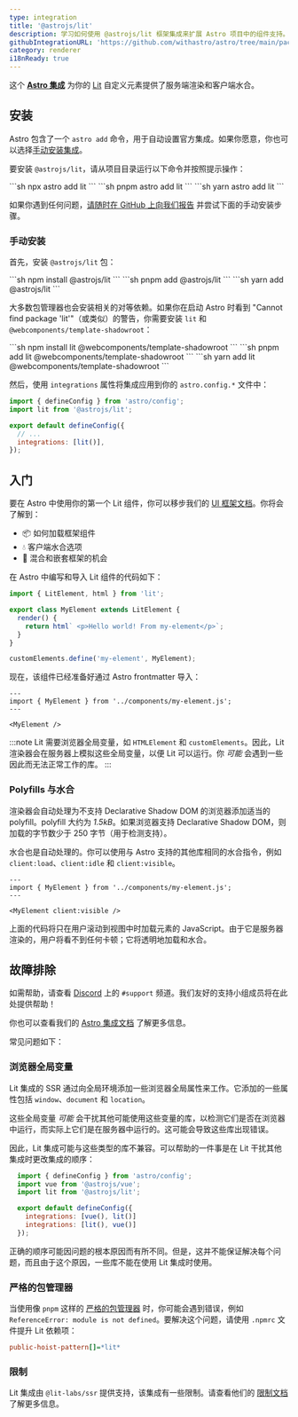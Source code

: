```yaml
---
type: integration
title: '@astrojs/lit'
description: 学习如何使用 @astrojs/lit 框架集成来扩展 Astro 项目中的组件支持。
githubIntegrationURL: 'https://github.com/withastro/astro/tree/main/packages/integrations/lit/'
category: renderer
i18nReady: true
---
```



这个 **[Astro 集成][astro-integration]** 为你的 [Lit](https://lit.dev/) 自定义元素提供了服务端渲染和客户端水合。

## 安装

Astro 包含了一个 `astro add` 命令，用于自动设置官方集成。如果你愿意，你也可以选择[手动安装集成](#手动安装)。

要安装 `@astrojs/lit`，请从项目目录运行以下命令并按照提示操作：

<PackageManagerTabs>
  <Fragment slot="npm">
    ```sh
    npx astro add lit
    ```
  </Fragment>
  <Fragment slot="pnpm">
    ```sh
    pnpm astro add lit
    ```
  </Fragment>
  <Fragment slot="yarn">
    ```sh
    yarn astro add lit
    ```
  </Fragment>
</PackageManagerTabs>

如果你遇到任何问题，[请随时在 GitHub 上向我们报告](https://github.com/withastro/astro/issues) 并尝试下面的手动安装步骤。

### 手动安装

首先，安装 `@astrojs/lit` 包：

<PackageManagerTabs>
  <Fragment slot="npm">
  ```sh
  npm install @astrojs/lit
  ```
  </Fragment>
  <Fragment slot="pnpm">
  ```sh
  pnpm add @astrojs/lit
  ```
  </Fragment>
  <Fragment slot="yarn">
  ```sh
  yarn add @astrojs/lit
  ```
  </Fragment>
</PackageManagerTabs>

大多数包管理器也会安装相关的对等依赖。如果你在启动 Astro 时看到 "Cannot find package 'lit'"（或类似）的警告，你需要安装 `lit` 和 `@webcomponents/template-shadowroot`：

<PackageManagerTabs>
  <Fragment slot="npm">
  ```sh
  npm install lit @webcomponents/template-shadowroot
  ```
  </Fragment>
  <Fragment slot="pnpm">
  ```sh
  pnpm add lit @webcomponents/template-shadowroot
  ```
  </Fragment>
  <Fragment slot="yarn">
  ```sh
  yarn add lit @webcomponents/template-shadowroot
  ```
  </Fragment>
</PackageManagerTabs>

然后，使用 `integrations` 属性将集成应用到你的 `astro.config.*` 文件中：

```js ins={2} ins="lit()" title="astro.config.mjs"
import { defineConfig } from 'astro/config';
import lit from '@astrojs/lit';

export default defineConfig({
  // ...
  integrations: [lit()],
});
```

## 入门

要在 Astro 中使用你的第一个 Lit 组件，你可以移步我们的 [UI 框架文档][astro-ui-frameworks]。你将会了解到：

* 📦 如何加载框架组件
* 💧 客户端水合选项
* 🤝 混合和嵌套框架的机会

在 Astro 中编写和导入 Lit 组件的代码如下：

```js title="src/components/my-element.js"
import { LitElement, html } from 'lit';

export class MyElement extends LitElement {
  render() {
    return html` <p>Hello world! From my-element</p>`;
  }
}

customElements.define('my-element', MyElement);
```

现在，该组件已经准备好通过 Astro frontmatter 导入：

```astro title="src/pages/index.astro"
---
import { MyElement } from '../components/my-element.js';
---

<MyElement />
```

:::note
Lit 需要浏览器全局变量，如 `HTMLElement` 和 `customElements`。因此，Lit 渲染器会在服务器上模拟这些全局变量，以便 Lit 可以运行。你 *可能* 会遇到一些因此而无法正常工作的库。
:::

### Polyfills 与水合

渲染器会自动处理为不支持 Declarative Shadow DOM 的浏览器添加适当的 polyfill。polyfill 大约为 *1.5kB*。如果浏览器支持 Declarative Shadow DOM，则加载的字节数少于 250 字节（用于检测支持）。

水合也是自动处理的。你可以使用与 Astro 支持的其他库相同的水合指令，例如 `client:load`、`client:idle` 和 `client:visible`。

```astro
---
import { MyElement } from '../components/my-element.js';
---

<MyElement client:visible />
```

上面的代码将只在用户滚动到视图中时加载元素的 JavaScript。由于它是服务器渲染的，用户将看不到任何卡顿；它将透明地加载和水合。

## 故障排除

如需帮助，请查看 [Discord](https://astro.build/chat) 上的 `#support` 频道。我们友好的支持小组成员将在此处提供帮助！

你也可以查看我们的 [Astro 集成文档][astro-integration] 了解更多信息。

常见问题如下：

### 浏览器全局变量

Lit 集成的 SSR 通过向全局环境添加一些浏览器全局属性来工作。它添加的一些属性包括 `window`、`document` 和 `location`。

这些全局变量 *可能* 会干扰其他可能使用这些变量的库，以检测它们是否在浏览器中运行，而实际上它们是在服务器中运行的。这可能会导致这些库出现错误。

因此，Lit 集成可能与这些类型的库不兼容。可以帮助的一件事是在 Lit 干扰其他集成时更改集成的顺序：

```js lang="js" title="astro.config.mjs" ins={7} del={6}
  import { defineConfig } from 'astro/config';
  import vue from '@astrojs/vue';
  import lit from '@astrojs/lit';

  export default defineConfig({
    integrations: [vue(), lit()]
    integrations: [lit(), vue()]
  });
```

正确的顺序可能因问题的根本原因而有所不同。但是，这并不能保证解决每个问题，而且由于这个原因，一些库不能在使用 Lit 集成时使用。

### 严格的包管理器

当使用像 `pnpm` 这样的 [严格的包管理器](https://pnpm.io/pnpm-vs-npm#npms-flat-tree) 时，你可能会遇到错误，例如 `ReferenceError: module is not defined`。要解决这个问题，请使用 `.npmrc` 文件提升 Lit 依赖项：

```ini title=".npmrc"
public-hoist-pattern[]=*lit*
```

### 限制

Lit 集成由 `@lit-labs/ssr` 提供支持，该集成有一些限制。请查看他们的 [限制文档](https://www.npmjs.com/package/@lit-labs/ssr#user-content-notes-and-limitations) 了解更多信息。

[astro-integration]: /zh-cn/guides/integrations-guide/

[astro-ui-frameworks]: /zh-cn/guides/framework-components/#使用框架组件
